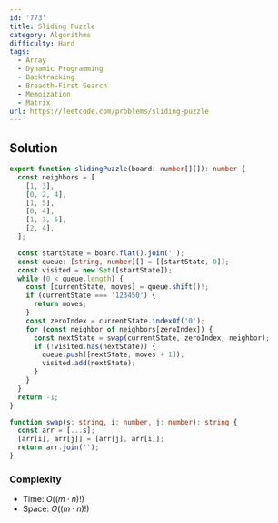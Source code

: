 ```yaml
---
id: '773'
title: Sliding Puzzle
category: Algorithms
difficulty: Hard
tags:
  - Array
  - Dynamic Programming
  - Backtracking
  - Breadth-First Search
  - Memoization
  - Matrix
url: https://leetcode.com/problems/sliding-puzzle
---
```


## Solution

```typescript showLineNumbers
export function slidingPuzzle(board: number[][]): number {
  const neighbors = [
    [1, 3],
    [0, 2, 4],
    [1, 5],
    [0, 4],
    [1, 3, 5],
    [2, 4],
  ];

  const startState = board.flat().join('');
  const queue: [string, number][] = [[startState, 0]];
  const visited = new Set([startState]);
  while (0 < queue.length) {
    const [currentState, moves] = queue.shift()!;
    if (currentState === '123450') {
      return moves;
    }
    const zeroIndex = currentState.indexOf('0');
    for (const neighbor of neighbors[zeroIndex]) {
      const nextState = swap(currentState, zeroIndex, neighbor);
      if (!visited.has(nextState)) {
        queue.push([nextState, moves + 1]);
        visited.add(nextState);
      }
    }
  }
  return -1;
}

function swap(s: string, i: number, j: number): string {
  const arr = [...s];
  [arr[i], arr[j]] = [arr[j], arr[i]];
  return arr.join('');
}
```

### Complexity

- Time: $O((m \cdot n)!)$
- Space: $O((m \cdot n)!)$
